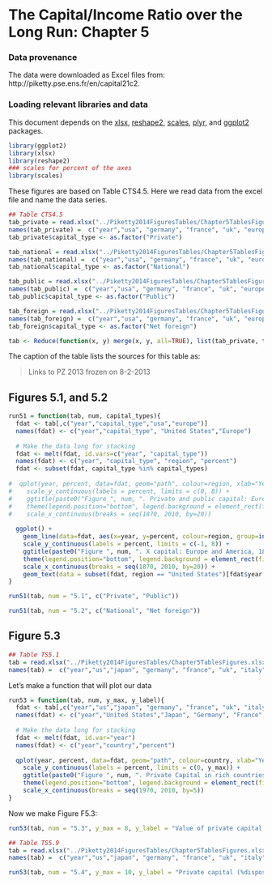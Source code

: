 The Capital/Income Ratio over the Long Run: Chapter 5
========================================================

### Data provenance

The data were downloaded as Excel files from: http://piketty.pse.ens.fr/en/capital21c2. 

### Loading relevant libraries and data

This document depends on the [xlsx](http://cran.r-project.org/web/packages/xlsx/index.html), [reshape2](http://cran.r-project.org/web/packages/reshape2/index.html), [scales](http://cran.r-project.org/web/packages/scales/index.html), [plyr](http://cran.r-project.org/web/packages/plyr/index.html), and [ggplot2](http://cran.r-project.org/web/packages/ggplot2/index.html) packages.

```r
library(ggplot2)
library(xlsx)
library(reshape2)
### scales for percent of the axes
library(scales)
```

These figures are based on Table CTS4.5. Here we read data from the excel file and name the data series.

```r
## Table CTS4.5
tab_private = read.xlsx("../Piketty2014FiguresTables/Chapter5TablesFigures.xlsx",sheetName="CTS4.5", rowIndex=6:20, colIndex=1:6, header=FALSE)
names(tab_private) =  c("year","usa", "germany", "france", "uk", "europe")
tab_private$capital_type <- as.factor("Private")

tab_national = read.xlsx("../Piketty2014FiguresTables/Chapter5TablesFigures.xlsx",sheetName="CTS4.5",rowIndex=6:20, colIndex=c(1, 7:11), header=FALSE)
names(tab_national) =  c("year","usa", "germany", "france", "uk", "europe")
tab_national$capital_type <- as.factor("National")

tab_public = read.xlsx("../Piketty2014FiguresTables/Chapter5TablesFigures.xlsx",sheetName="CTS4.5", rowIndex=6:20, colIndex=c(1, 12:16), header=FALSE)
names(tab_public) =  c("year","usa", "germany", "france", "uk", "europe")
tab_public$capital_type <- as.factor("Public")

tab_foreign = read.xlsx("../Piketty2014FiguresTables/Chapter5TablesFigures.xlsx",sheetName="CTS4.5", rowIndex=6:20, colIndex=c(1, 21:25), header=FALSE)
names(tab_foreign) =  c("year","usa", "germany", "france", "uk", "europe")
tab_foreign$capital_type <- as.factor("Net foreign")

tab <- Reduce(function(x, y) merge(x, y, all=TRUE), list(tab_private, tab_national, tab_public, tab_foreign))
```

The caption of the table lists the sources for this table as: 

> Links to PZ 2013 frozen on 8-2-2013

## Figures 5.1, and 5.2

```r
run51 = function(tab, num, capital_types){
  fdat <- tab[,c("year","capital_type","usa","europe")]
  names(fdat) <- c("year","capital_type", "United States","Europe")
  
  # Make the data long for stacking
  fdat <- melt(fdat, id.vars=c("year", "capital_type"))
  names(fdat) <- c("year", "capital_type", "region", "percent")
  fdat <- subset(fdat, capital_type %in% capital_types)
  
#  qplot(year, percent, data=fdat, geom="path", colour=region, xlab="Year", ylab="Value of private and public capital (% national income)") + 
#    scale_y_continuous(labels = percent, limits = c(0, 8)) +
#    ggtitle(paste0("Figure ", num, ". Private and public capital: Europe and America, 1870-2010")) +
#    theme(legend.position="bottom", legend.background = element_rect(fill="transparent")) +
#    scale_x_continuous(breaks = seq(1870, 2010, by=20))
  
  ggplot() +
    geom_line(data=fdat, aes(x=year, y=percent, colour=region, group=interaction(region, capital_type))) +
    scale_y_continuous(labels = percent, limits = c(-1, 8)) +
    ggtitle(paste0("Figure ", num, ". X capital: Europe and America, 1870-2010")) +
    theme(legend.position="bottom", legend.background = element_rect(fill="transparent")) +
    scale_x_continuous(breaks = seq(1870, 2010, by=20)) +
    geom_text(data = subset(fdat, region == "United States")[fdat$year == 1890,], aes(x=year, y=percent, label = capital_type), hjust = 0.7, vjust = 1)
}
```

```r
run51(tab, num = "5.1", c("Private", "Public"))
```

```r
run51(tab, num = "5.2", c("National", "Net foreign"))
```

## Figure 5.3

```r
## Table TS5.1
tab = read.xlsx("../Piketty2014FiguresTables/Chapter5TablesFigures.xlsx",sheetName="TS5.1",rowIndex=5:45,colIndex=1:10,header=FALSE)
names(tab) =  c("year","us","japan", "germany", "france", "uk", "italy", "canada", "australia", "spain")
```

Let's make a function that will plot our data

```r
run53 = function(tab, num, y_max, y_label){
  fdat <- tab[,c("year","us","japan", "germany", "france", "uk", "italy", "canada", "australia", "spain")]
  names(fdat) <- c("year","United States","Japan", "Germany", "France", "Britain", "Italy", "Canada", "Australia", "Spain")
  
  # Make the data long for stacking
  fdat <- melt(fdat, id.var="year")
  names(fdat) <- c("year","country","percent")
  
  qplot(year, percent, data=fdat, geom="path", colour=country, xlab="Year", ylab=y_label) + 
    scale_y_continuous(labels = percent, limits = c(0, y_max)) +
    ggtitle(paste0("Figure ", num, ". Private Capital in rich countries, 1970-2010")) +
    theme(legend.position="bottom", legend.background = element_rect(fill="transparent")) +
    scale_x_continuous(breaks = seq(1970, 2010, by=5))
}
```

Now we make Figure F5.3:

```r
run53(tab, num = "5.3", y_max = 8, y_label = "Value of private capital (% national income)")
```

```r
## Table TS5.9
tab = read.xlsx("../Piketty2014FiguresTables/Chapter5TablesFigures.xlsx",sheetName="TS5.9",rowIndex=5:45,colIndex=1:10,header=FALSE)
names(tab) =  c("year","us","japan", "germany", "france", "uk", "italy", "canada", "australia", "spain")
```

```r
run53(tab, num = "5.4", y_max = 10, y_label = "Private capital (%disposable household income)")
```
